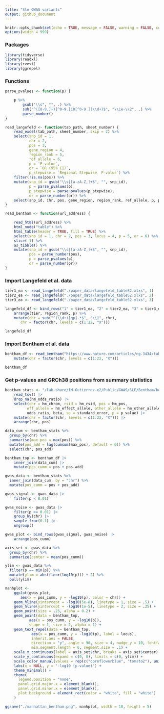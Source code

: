 ```yaml
---
title: "Sle GWAS variants"
output: github_document
---
```


```r
knitr::opts_chunk$set(echo = TRUE, message = FALSE, warning = FALSE, comment = "")
options(width = 999)
```

### Packages

```r
library(tidyverse)
library(readxl)
library(rvest)
library(ggrepel)
```


### Functions
```r
parse_pvalues <- function(p) {

    p %>%
        gsub("\\s", "", .) %>%
        sub("^([0-9.]+)[^0-9.]10[^0-9.](\\d+)$", "\\1e-\\2", .) %>%
        parse_number()
}

read_langefeld <- function(tab_path, sheet_number) {
    read_excel(tab_path, sheet_number, skip = 2) %>%
    select(snp_id = 1, 
           chr = 2, 
           pos = 3, 
           gene_region = 4, 
           region_rank = 5, 
           ref_allele = 6, 
           p = `P-value`,
           or = `OR (95% CI)`,
           p_stepwise = `Regional Stepwise  P-value`) %>% 
    filter(!is.na(pos)) %>%
    mutate(snp_id = gsub("\\s|[a-zA-Z,]+$", "", snp_id),  
           p = parse_pvalues(p),
           p_stepwise = parse_pvalues(p_stepwise),
           or = parse_number(or)) %>%
    select(snp_id, chr, pos, gene_region, region_rank, ref_allele, p, p_stepwise, or)
}

read_bentham <- function(url_address) {

    read_html(url_address) %>%
    html_node("table") %>%
    html_table(header = TRUE, fill = TRUE) %>%
    select(snp_id = 1, chr = 2, pos = 3, locus = 4, p = 5, or = 6) %>%
    slice(-1) %>%
    as_tibble() %>%
    mutate(snp_id = gsub("\\s|[a-zA-Z,]+$", "", snp_id),
           pos = parse_number(pos),
           p = parse_pvalues(p),
           or = parse_number(or))
}
```

### Import Langefeld et al. data

```r
tier1_ea <- read_langefeld("./paper_data/langefeld_tableS2.xlxs", 1)
tier2_ea <- read_langefeld("./paper_data/langefeld_tableS2.xlxs", 2)
tier3_ea <- read_langefeld("./paper_data/langefeld_tableS2.xlxs", 3)

langefeld_df <- bind_rows("1" = tier1_ea, "2" = tier2_ea, "3" = tier3_ea, .id = "tier") %>%
    arrange(tier, region_rank, p) %>%
    mutate(chr = sub("^(\\d+)[qp].*$", "\\1", chr),
	   chr = factor(chr, levels = c(1:22, "X")))

langefeld_df
```

### Import Bentham et al. data

```r
bentham_df <- read_bentham("https://www.nature.com/articles/ng.3434/tables/1") %>%
    mutate(chr = factor(chr, levels = c(1:22, "X")))

bentham_df
```

### Get p-values and GRCh38 positions from summary statistics
```r
bentham_stats <- "/lab-share/IM-Gutierrez-e2/Public/GWAS/SLE/Bentham/bentham_GRCh38.tsv.gz" |>
    read_tsv() |>
    drop_na(hm_odds_ratio) |>
    select(chr = hm_chrom, rsid = hm_rsid, pos = hm_pos, 
          eff_allele = hm_effect_allele, other_allele = hm_other_allele,
          odds_ratio, beta, se = standard_error, p = p_value) |>
    mutate(chr = factor(chr, levels = c(1:22, "X"))) |>
    arrange(chr, pos)
```


```r

data_cum <- bentham_stats %>% 
  group_by(chr) %>% 
  summarise(max_pos = max(pos)) %>% 
  mutate(pos_add = lag(cumsum(max_pos), default = 0)) %>% 
  select(chr, pos_add)

bentham_top <- bentham_df |> 
    inner_join(data_cum) |> 
    mutate(pos_cumm = pos + pos_add)

gwas_data <- bentham_stats %>% 
  inner_join(data_cum, by = "chr") %>% 
  mutate(pos_cumm = pos + pos_add)

gwas_signal <- gwas_data |>
    filter(p < 0.01)

gwas_noise <- gwas_data |>
    filter(p >= 0.01) |>
    group_by(chr) |>
    sample_frac(0.1) |>
    ungroup()

gwas_plot <- bind_rows(gwas_signal, gwas_noise) |>
    arrange(pos_cumm)

axis_set <- gwas_data %>% 
  group_by(chr) %>% 
  summarize(center = mean(pos_cumm))

ylim <- gwas_data %>% 
  filter(p == min(p)) %>% 
  mutate(ylim = abs(floor(log10(p))) + 2) %>% 
  pull(ylim)

manhplot <- 
    ggplot(gwas_plot, 
	   aes(x = pos_cumm, y = -log10(p), color = chr)) +
    geom_hline(yintercept = -log10(5e-8), linetype = 1, size = .5) + 
    geom_hline(yintercept = -log10(1e-5), linetype = 2, size = .25) + 
    geom_point(size = .25, alpha = 0.2) +
    geom_point(data = bentham_top, 
	       aes(x = pos_cumm, y = -log10(p)),
	       shape = 1, size = 2, alpha = 1) +
    geom_text_repel(data = bentham_top, 
		    aes(x = pos_cumm, y = -log10(p), label = locus),
		    inherit.aes = FALSE,
		    direction = "y", angle = 90, size = 4, nudge_y = 10, fontface = "bold", 
		    min.segment.length = 0, segment.size = .1) +
    scale_x_continuous(label = axis_set$chr, breaks = axis_set$center) +
    scale_y_continuous(expand = c(0, 0), limits = c(0, ylim)) +
    scale_color_manual(values = rep(c("cornflowerblue", "tomato2"), unique(length(axis_set$chr)))) +
    labs(x = NULL, y = "-log10 (p-value)") + 
    theme_minimal() +
    theme( 
	  legend.position = "none",
	  panel.grid.major.x = element_blank(),
	  panel.grid.minor.x = element_blank(),
	  plot.background = element_rect(color = "white", fill = "white")
    )

ggsave("./manhattan_bentham.png", manhplot, width = 10, height = 5)

```


